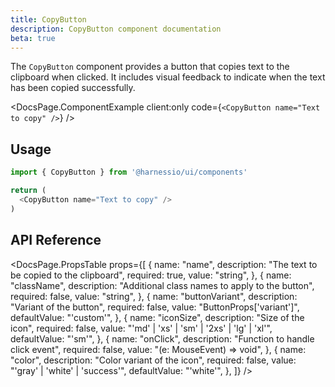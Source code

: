 ```yaml
---
title: CopyButton
description: CopyButton component documentation
beta: true
---
```


The `CopyButton` component provides a button that copies text to the clipboard when clicked. It includes visual feedback to indicate when the text has been copied successfully.


<DocsPage.ComponentExample
  client:only
  code={`<CopyButton name="Text to copy" />`}
/>

## Usage

```typescript jsx
import { CopyButton } from '@harnessio/ui/components'

return (
  <CopyButton name="Text to copy" />
)
```

## API Reference

<DocsPage.PropsTable
  props={[
    {
      name: "name",
      description: "The text to be copied to the clipboard",
      required: true,
      value: "string",
    },
    {
      name: "className",
      description: "Additional class names to apply to the button",
      required: false,
      value: "string",
    },
    {
      name: "buttonVariant",
      description: "Variant of the button",
      required: false,
      value: "ButtonProps['variant']",
      defaultValue: "'custom'",
    },
    {
      name: "iconSize",
      description: "Size of the icon",
      required: false,
      value: "'md' | 'xs' | 'sm' | '2xs' | 'lg' | 'xl'",
      defaultValue: "'sm'",
    },
    {
      name: "onClick",
      description: "Function to handle click event",
      required: false,
      value: "(e: MouseEvent) => void",
    },
    {
      name: "color",
      description: "Color variant of the icon",
      required: false,
      value: "'gray' | 'white' | 'success'",
      defaultValue: "'white'",
    },
  ]}
/>
